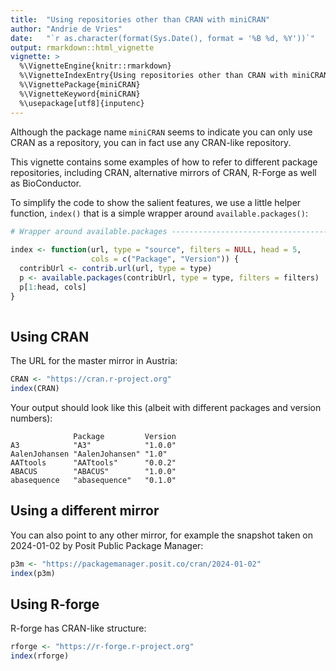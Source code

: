 ```yaml
---
title:  "Using repositories other than CRAN with miniCRAN"
author: "Andrie de Vries"
date:   "`r as.character(format(Sys.Date(), format = '%B %d, %Y'))`"
output: rmarkdown::html_vignette
vignette: >
  %\VignetteEngine{knitr::rmarkdown}
  %\VignetteIndexEntry{Using repositories other than CRAN with miniCRAN}
  %\VignettePackage{miniCRAN}
  %\VignetteKeyword{miniCRAN}
  %\usepackage[utf8]{inputenc}
---
```


Although the package name `miniCRAN` seems to indicate you can only use CRAN as a repository, you can in fact use any CRAN-like repository.

This vignette contains some examples of how to refer to different package repositories, including CRAN, alternative mirrors of CRAN, R-Forge as well as BioConductor.

To simplify the code to show the salient features, we use a little helper function, `index()` that is a simple wrapper around `available.packages()`:


```r
# Wrapper around available.packages ---------------------------------------
 
index <- function(url, type = "source", filters = NULL, head = 5, 
                  cols = c("Package", "Version")) {
  contribUrl <- contrib.url(url, type = type)
  p <- available.packages(contribUrl, type = type, filters = filters)
  p[1:head, cols]
}
 
```

## Using CRAN

The URL for the master mirror in Austria:

```r
CRAN <- "https://cran.r-project.org"
index(CRAN)
```

Your output should look like this (albeit with different packages and version numbers):

```
              Package         Version
A3            "A3"            "1.0.0"
AalenJohansen "AalenJohansen" "1.0"  
AATtools      "AATtools"      "0.0.2"
ABACUS        "ABACUS"        "1.0.0"
abasequence   "abasequence"   "0.1.0"
```

## Using a different mirror

You can also point to any other mirror, for example the snapshot taken on 2024-01-02 by Posit Public Package Manager:

```r
p3m <- "https://packagemanager.posit.co/cran/2024-01-02"
index(p3m)
```

## Using R-forge

R-forge has CRAN-like structure:

```r
rforge <- "https://r-forge.r-project.org"
index(rforge)
```
